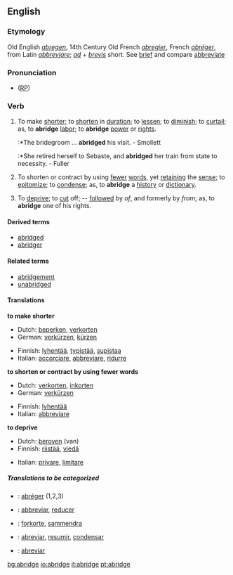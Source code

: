 ==English==

===Etymology===
Old English ''[[abregen]]'', 14th Century Old French ''[[abregier]]'', French ''[[abréger]]'', from Latin ''[[abbreviare]]''; ''[[ad]]'' + ''[[brevis]]'' short. See [[brief]] and compare [[abbreviate]]

===Pronunciation===
* ([[RP]]) {{IPA|/əˈbrɪdʒ/}}

===Verb===
{{en-infl-reg-other-e|abridg|e}}

# {{transitive}} To make [[shorter]]; to [[shorten]] in [[duration]]; to [[lessen]]; to [[diminish]]; to [[curtail]]; as, to '''abridge''' [[labor]]; to '''abridge''' [[power]] or [[right]]s.
#:*The bridegroom ... '''abridged''' his visit. - Smollett
#:*She retired herself to Sebaste, and '''abridged''' her train from state to necessity. - Fuller
# {{transitive}} To shorten or contract by using [[fewer]] [[word]]s, yet [[retaining]] the [[sense]]; to [[epitomize]]; to [[condense]]; as, to '''abridge''' a [[history]] or [[dictionary]].
# {{transitive}} To [[deprive]]; to [[cut]] off; -- [[follow]]ed by ''of'', and formerly by ''from''; as, to '''abridge''' one of his rights.

====Derived terms====
* [[abridged]]
* [[abridger]]

====Related terms====
* [[abridgement]]
* [[unabridged]]

====Translations====
'''to make shorter'''
{{top}}
*Dutch: [[beperken]], [[verkorten]]
*German: [[verkürzen]], [[kürzen]]
{{mid}}
*Finnish: [[lyhentää]], [[typistää]], [[supistaa]]
*Italian: [[accorciare]], [[abbreviare]], [[ridurre]]
{{bottom}}

'''to shorten or contract by using fewer words'''
{{top}}
*Dutch: [[verkorten]], [[inkorten]]
*German: [[verkürzen]]
{{mid}}
*Finnish: [[lyhentää]]
*Italian: [[abbreviare]]
{{bottom}}

'''to deprive'''
{{top}}
*Dutch: [[beroven]] (van)
*Finnish: [[riistää]], [[viedä]]
{{mid}}
*Italian: [[privare]], [[limitare]]
{{bottom}}

=====Translations to be categorized=====
{{checktrans}}
*{{ttbc|French}}: [[abréger]] (1,2,3)
*{{ttbc|Interlingua}}: [[abbreviar]], [[reducer]]
*{{ttbc|Norwegian}}: [[forkorte]], [[sammendra]]
*{{ttbc|Portuguese}}: [[abreviar]], [[resumir]], [[condensar]]
*{{ttbc|Spanish}}: [[abreviar]]

[[bg:abridge]]
[[io:abridge]]
[[it:abridge]]
[[pt:abridge]]